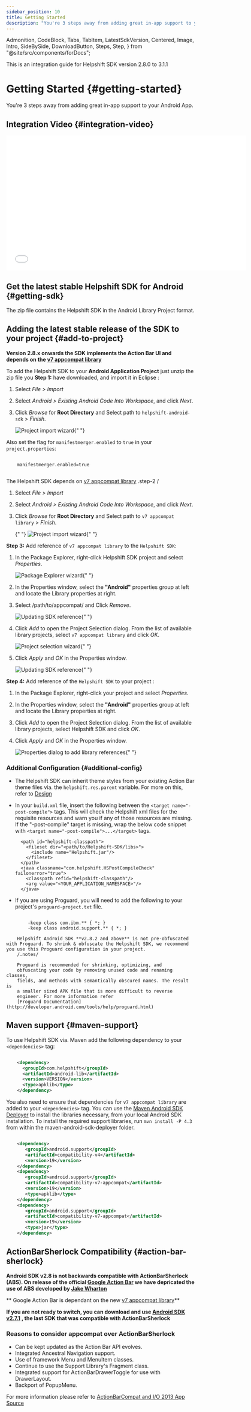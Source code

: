 ```yaml
---
sidebar_position: 10
title: Getting Started
description: "You're 3 steps away from adding great in-app support to your Android App."
---
```


  Admonition,
  CodeBlock,
  Tabs,
  TabItem,
  LatestSdkVersion,
  Centered,
  Image,
  Intro,
  SideBySide,
  DownloadButton,
  Steps,
  Step,
} from "@site/src/components/forDocs";

<Admonition type="info" title="Note">

This is an integration guide for Helpshift SDK version 2.8.0 to 3.1.1

</Admonition>

# Getting Started {#getting-started}

<Intro>

You're 3 steps away from adding great in-app support to your Android App.

</Intro>

## Integration Video {#integration-video}

<iframe
  src="//fast.wistia.net/embed/iframe/sg67fcbj6s"
  allowtransparency="true"
  frameborder="0"
  scrolling="no"
  class="wistia_embed"
  name="wistia_embed"
  allowfullscreen
  mozallowfullscreen
  webkitallowfullscreen
  oallowfullscreen
  msallowfullscreen
  width="640"
  height="360"
></iframe>

## Get the latest stable Helpshift SDK for Android {#getting-sdk}

<DownloadButton
  text="Download SDK"
  link="[% misc.android_31x.sdk_url %]"
  classes="mb-4"
/>

The zip file contains the Helpshift SDK in the Android Library Project
format.

## Adding the latest stable release of the SDK to your project {#add-to-project}

<Admonition type="info" title="Note">

**Version 2.8.x onwards the SDK implements the Action Bar UI and depends
on the [v7 appcompat library](http://developer.android.com/tools/support-library/features.html#v7)**

</Admonition>

To add the Helpshift SDK to your **Android Application Project** just unzip the zip file you
**Step 1:** have downloaded, and import it in Eclipse :

1. Select _File > Import_
1. Select _Android > Existing Android Code Into Workspace_, and click _Next_.
1. Click _Browse_ for **Root Directory** and Select path to `helpshift-android-sdk` > _Finish_.

   <Image
     src="/static/books/android/eclipse-helpshiftsdk.png"
     width="major"
     alt="Project import wizard"
   />{" "}

Also set the flag for `manifestmerger.enabled` to `true` in your `project.properties`:

```text

    manifestmerger.enabled=true


```

The Helpshift SDK depends on [v7 appcompat library](http://developer.android.com/tools/support-library/features.html#v7) .step-2 /

1. Select _File > Import_
1. Select _Android > Existing Android Code Into Workspace_, and click _Next_.
1. Click _Browse_ for **Root Directory** and Select path to `v7 appcompat library` > _Finish_.

   {" "}
   <Image
     src="/static/books/android/eclipse-v7appcompat.png"
     width="major"
     alt="Project import wizard"
   />{" "}

**Step 3:** Add reference of `v7 appcompat library` to the `Helpshift SDK`:

1. In the Package Explorer, right-click Helpshift SDK project and select _Properties_.

   <Image
     src="/static/books/android/eclipse-package-explorer.png"
     width="half"
     alt="Package Explorer wizard"
   />{" "}

1. In the Properties window, select the **"Android"** properties group at left and locate the Library properties at right.
1. Select /path/to/appcompat/ and Click _Remove_.

   <Image
     src="/static/books/android/eclipse-path-remove.png"
     width="major"
     alt="Updating SDK reference"
   />{" "}

1. Click _Add_ to open the Project Selection dialog. From the list of available library projects, select `v7 appcompat library` and click _OK_.

   <Image
     src="/static/books/android/eclipse-project-selection.png"
     width="major"
     alt="Project selection wizard"
   />{" "}

1. Click _Apply_ and _OK_ in the Properties window.

   <Image
     src="/static/books/android/eclipse-v7reference.png"
     width="major"
     alt="Updating SDK reference"
   />{" "}

**Step 4:** Add reference of the `Helpshift SDK` to your project :

1. In the Package Explorer, right-click your project and select _Properties_.
1. In the Properties window, select the **"Android"** properties group at left and locate the Library properties at right.
1. Click _Add_ to open the Project Selection dialog. From the list of available library projects, select Helpshift SDK and click _OK_.
1. Click _Apply_ and _OK_ in the Properties window.

   <Image
     src="/static/books/android/eclipse-helpshiftsdk-reference.png"
     width="full"
     alt="Properties dialog to add library references"
   />{" "}

### Additional Configuration {#additional-config}

- The Helpshift SDK can inherit theme styles from your existing Action Bar theme files via. the `helpshift.res.parent` variable. For more on this, refer to [Design](/android/design/)

- In your `build.xml` file, insert the following between the `<target name="-post-compile">` tags. This will check the Helpshift xml files for the requisite resources and warn you if any of those resources are missing. If the "-post-compile" target is missing, wrap the below code snippet with `<target name="-post-compile">...</target>` tags.

        <path id="helpshift-classpath">
          <fileset dir="<path/to/Helpshift-SDK/libs>">
            <include name="Helpshift.jar"/>
          </fileset>
        </path>
        <java classname="com.helpshift.HSPostCompileCheck" failonerror="true">
          <classpath refid="helpshift-classpath"/>
          <arg value="<YOUR_APPLICATION_NAMESPACE>"/>
        </java>

- If you are using Proguard, you will need to add the following to your project's `proguard-project.txt` file.

```text

        -keep class com.ibm.** { *; }
        -keep class android.support.** { *; }

    Helpshift Android SDK **v2.8.2 and above** is not pre-obfuscated with Proguard. To shrink & obfuscate the Helpshift SDK, we recommend you use this Proguard configuration in your project.
    /.notes/

    Proguard is recommended for shrinking, optimizing, and
    obfuscating your code by removing unused code and renaming classes,
    fields, and methods with semantically obscured names. The result is
    a smaller sized APK file that is more difficult to reverse
    engineer. For more information refer
    [Proguard Documentation](http://developer.android.com/tools/help/proguard.html)

```

## Maven support {#maven-support}

To use Helpshift SDK via. Maven add the following dependency to your
`<dependencies>` tag:

```xml

    <dependency>
      <groupId>com.helpshift</groupId>
      <artifactId>android-lib</artifactId>
      <version>VERSION</version>
      <type>apklib</type>
    </dependency>

```

You also need to ensure that dependencies for `v7 appcompat library` are added to your `<dependencies>` tag. You can use the [Maven Android SDK Deployer](https://github.com/mosabua/maven-android-sdk-deployer)
to install the libraries necessary, from your local Android SDK installation. To install the required support libraries, run `mvn install -P 4.3` from within the maven-android-sdk-deployer folder.

```xml

    <dependency>
       <groupId>android.support</groupId>
       <artifactId>compatibility-v4</artifactId>
       <version>19</version>
    </dependency>
    <dependency>
       <groupId>android.support</groupId>
       <artifactId>compatibility-v7-appcompat</artifactId>
       <version>19</version>
       <type>apklib</type>
    </dependency>
    <dependency>
       <groupId>android.support</groupId>
       <artifactId>compatibility-v7-appcompat</artifactId>
       <version>19</version>
       <type>jar</type>
    </dependency>

```

## ActionBarSherlock Compatibility {#action-bar-sherlock}

<Admonition type="info" title="Note">

**Android SDK v2.8 is not backwards compatible with ActionBarSherlock
(ABS). On release of the official [Google Action Bar](http://developer.android.com/guide/topics/ui/actionbar.html) we have depricated the use of ABS developed by
[Jake Wharton](https://github.com/JakeWharton/ActionBarSherlock)**

** Google Action Bar is dependant on the new [v7 appcompat library](http://developer.android.com/tools/support-library/features.html#v7-appcompat)**

**If you are not ready to switch, you can download and use
[Android SDK v2.7.1](https://d3e51fp79zp4el.cloudfront.net/library/android/v2.7/helpshift-android-sdk-2.7.1.zip)
, the last SDK that was compatible with ActionBarSherlock**

</Admonition>

### Reasons to consider appcompat over ActionBarSherlock

- Can be kept updated as the Action Bar API evolves.
- Integrated Ancestral Navigation support.
- Use of framework Menu and MenuItem classes.
- Continue to use the Support Library's Fragment class.
- Integrated support for ActionBarDrawerToggle for use with
  DrawerLayout.
- Backport of PopupMenu.

For more information please refer to
[ActionBarCompat and I/O 2013 App Source](http://android-developers.blogspot.in/2013/08/actionbarcompat-and-io-2013-app-source.html)
